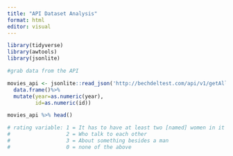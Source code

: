 ```yaml
---
title: "API Dataset Analysis"
format: html
editor: visual
---
```


```r
library(tidyverse)
library(awtools)
library(jsonlite)
```


```r
#grab data from the API

movies_api <- jsonlite::read_json('http://bechdeltest.com/api/v1/getAllMovies',simplifyVector = TRUE)%>%
  data.frame()%>%
  mutate(year=as.numeric(year),
         id=as.numeric(id))
```


```r
movies_api %>% head()

# rating variable: 1 = It has to have at least two [named] women in it
#                  2 = Who talk to each other
#                  3 = About something besides a man
#                  0 = none of the above
```


